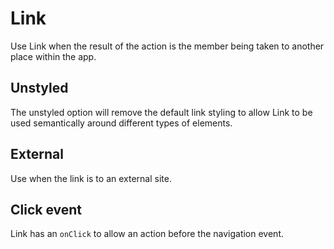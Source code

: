 

<Meta title="Navigation/Link" component={Link} />

# Link

Use Link when the result of the action is the member being taken to another place within the app.

<Canvas>
    <Story story={stories.Default} name="Default" />
</Canvas>

<ArgsTable story="Default" />

## Unstyled

The unstyled option will remove the default link styling to allow Link to be used semantically around different types of elements.

<Canvas>
    <Story story={stories.Unstyled} />
</Canvas>

## External

Use when the link is to an external site.

<Canvas>
    <Story story={stories.External} />
</Canvas>

## Click event

Link has an `onClick` to allow an action before the navigation event.

<Canvas>
    <Story story={stories.ClickEvent} />
</Canvas>
